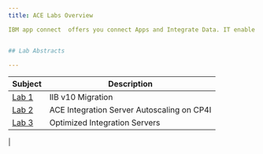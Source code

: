 ```yaml
---
title: ACE Labs Overview

IBM app connect  offers you connect Apps and Integrate Data. IT enable you to  build hybrid integration,  APIs and Event driven solution. It comes with hundreds of pre built connectors  and customizable templates which helps to accelerate your enterprise applications integration. Its no code AI guided integration experience capability helps the business user to collaborate and communicate with technical users seamlessly.  To learn more about IBM App connect capabilities, please click [here].(https://github.com/IBMIntegration/jam-in-a-box/assets/112578833/1d0bcc6b-f0f9-4e21-aae5-8f56cb0d2062)


## Lab Abstracts

---
```


|  Subject                            | Description                                            |                                                               
|-------------------------|-----------------------------------------|
| [Lab 1](/ace/2023_lab1)       | IIB v10 Migration 
| [Lab 2](/ace/2023_lab2)       | ACE Integration Server Autoscaling on CP4I
| [Lab 3](/ace/2023_lab3)       | Optimized Integration Servers
| 
